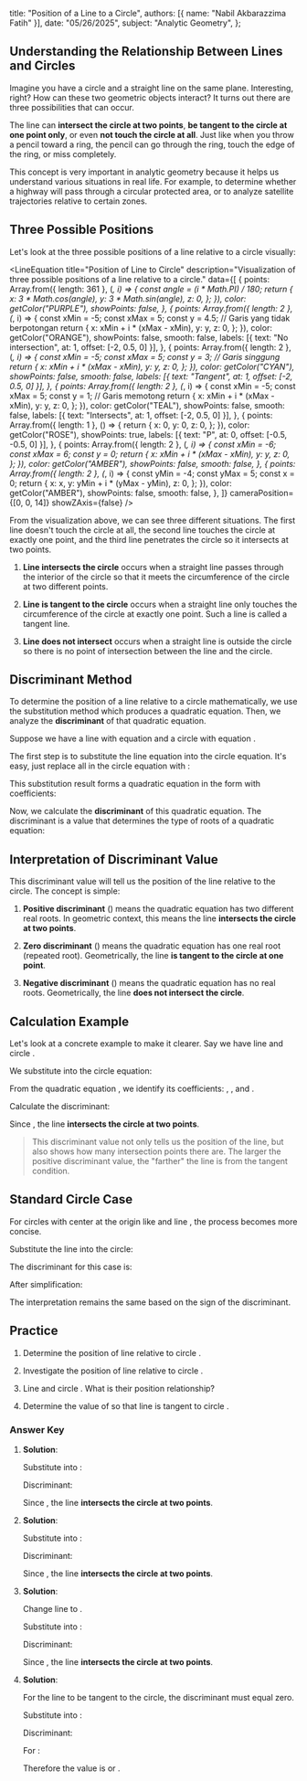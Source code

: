   title: "Position of a Line to a Circle",
  authors: [{ name: "Nabil Akbarazzima Fatih" }],
  date: "05/26/2025",
  subject: "Analytic Geometry",
};


## Understanding the Relationship Between Lines and Circles

Imagine you have a circle and a straight line on the same plane. Interesting, right? How can these two geometric objects interact? It turns out there are three possibilities that can occur.

The line can **intersect the circle at two points**, **be tangent to the circle at one point only**, or even **not touch the circle at all**. Just like when you throw a pencil toward a ring, the pencil can go through the ring, touch the edge of the ring, or miss completely.

This concept is very important in analytic geometry because it helps us understand various situations in real life. For example, to determine whether a highway will pass through a circular protected area, or to analyze satellite trajectories relative to certain zones.

## Three Possible Positions

Let's look at the three possible positions of a line relative to a circle visually:

<LineEquation
  title="Position of Line to Circle"
  description="Visualization of three possible positions of a line relative to a circle."
  data={[
    {
      points: Array.from({ length: 361 }, (_, i) => {
        const angle = (i * Math.PI) / 180;
        return {
          x: 3 * Math.cos(angle),
          y: 3 * Math.sin(angle),
          z: 0,
        };
      }),
      color: getColor("PURPLE"),
      showPoints: false,
    },
    {
      points: Array.from({ length: 2 }, (_, i) => {
        const xMin = -5;
        const xMax = 5;
        const y = 4.5; // Garis yang tidak berpotongan
        return {
          x: xMin + i * (xMax - xMin),
          y: y,
          z: 0,
        };
      }),
      color: getColor("ORANGE"),
      showPoints: false,
      smooth: false,
      labels: [{ text: "No intersection", at: 1, offset: [-2, 0.5, 0] }],
    },
    {
      points: Array.from({ length: 2 }, (_, i) => {
        const xMin = -5;
        const xMax = 5;
        const y = 3; // Garis singgung
        return {
          x: xMin + i * (xMax - xMin),
          y: y,
          z: 0,
        };
      }),
      color: getColor("CYAN"),
      showPoints: false,
      smooth: false,
      labels: [{ text: "Tangent", at: 1, offset: [-2, 0.5, 0] }],
    },
    {
      points: Array.from({ length: 2 }, (_, i) => {
        const xMin = -5;
        const xMax = 5;
        const y = 1; // Garis memotong
        return {
          x: xMin + i * (xMax - xMin),
          y: y,
          z: 0,
        };
      }),
      color: getColor("TEAL"),
      showPoints: false,
      smooth: false,
      labels: [{ text: "Intersects", at: 1, offset: [-2, 0.5, 0] }],
    },
    {
      points: Array.from({ length: 1 }, () => {
        return {
          x: 0,
          y: 0,
          z: 0,
        };
      }),
      color: getColor("ROSE"),
      showPoints: true,
      labels: [{ text: "P", at: 0, offset: [-0.5, -0.5, 0] }],
    },
    {
      points: Array.from({ length: 2 }, (_, i) => {
        const xMin = -6;
        const xMax = 6;
        const y = 0;
        return {
          x: xMin + i * (xMax - xMin),
          y: y,
          z: 0,
        };
      }),
      color: getColor("AMBER"),
      showPoints: false,
      smooth: false,
    },
    {
      points: Array.from({ length: 2 }, (_, i) => {
        const yMin = -4;
        const yMax = 5;
        const x = 0;
        return {
          x: x,
          y: yMin + i * (yMax - yMin),
          z: 0,
        };
      }),
      color: getColor("AMBER"),
      showPoints: false,
      smooth: false,
    },
  ]}
  cameraPosition={[0, 0, 14]}
  showZAxis={false}
/>

From the visualization above, we can see three different situations. The first line doesn't touch the circle at all, the second line touches the circle at exactly one point, and the third line penetrates the circle so it intersects at two points.

1. **Line intersects the circle** occurs when a straight line passes through the interior of the circle so that it meets the circumference of the circle at two different points.

2. **Line is tangent to the circle** occurs when a straight line only touches the circumference of the circle at exactly one point. Such a line is called a tangent line.

3. **Line does not intersect** occurs when a straight line is outside the circle so there is no point of intersection between the line and the circle.

## Discriminant Method

To determine the position of a line relative to a circle mathematically, we use the substitution method which produces a quadratic equation. Then, we analyze the **discriminant** of that quadratic equation.

Suppose we have a line with equation <InlineMath math="y = mx + c" /> and a circle with equation <InlineMath math="x^2 + y^2 + Dx + Ey + F = 0" />.

The first step is to substitute the line equation into the circle equation. It's easy, just replace all <InlineMath math="y" /> in the circle equation with <InlineMath math="mx + c" />:

<div className="flex flex-col gap-4">
  <BlockMath math="x^2 + (mx + c)^2 + Dx + E(mx + c) + F = 0" />
  <BlockMath math="x^2 + m^2x^2 + 2mcx + c^2 + Dx + Emx + Ec + F = 0" />
  <BlockMath math="(1 + m^2)x^2 + (2mc + D + Em)x + (c^2 + Ec + F) = 0" />
</div>

This substitution result forms a quadratic equation in the form <InlineMath math="ax^2 + bx + c = 0" /> with coefficients:

<div className="flex flex-col gap-4">
  <BlockMath math="a = 1 + m^2" />
  <BlockMath math="b = 2mc + D + Em" />
  <BlockMath math="c = c^2 + Ec + F" />
</div>

Now, we calculate the **discriminant** of this quadratic equation. The discriminant is a value that determines the type of roots of a quadratic equation:

<BlockMath math="\Delta = b^2 - 4ac" />

## Interpretation of Discriminant Value

This discriminant value will tell us the position of the line relative to the circle. The concept is simple:

1. **Positive discriminant** (<InlineMath math="\Delta > 0" />) means the quadratic equation has two different real roots. In geometric context, this means the line **intersects the circle at two points**.

2. **Zero discriminant** (<InlineMath math="\Delta = 0" />) means the quadratic equation has one real root (repeated root). Geometrically, the line **is tangent to the circle at one point**.

3. **Negative discriminant** (<InlineMath math="\Delta < 0" />) means the quadratic equation has no real roots. Geometrically, the line **does not intersect the circle**.

## Calculation Example

Let's look at a concrete example to make it clearer. Say we have line <InlineMath math="y = 2x - 1" /> and circle <InlineMath math="x^2 + y^2 - 4x + 2y - 4 = 0" />.

We substitute <InlineMath math="y = 2x - 1" /> into the circle equation:

<div className="flex flex-col gap-4">
  <BlockMath math="x^2 + (2x - 1)^2 - 4x + 2(2x - 1) - 4 = 0" />
  <BlockMath math="x^2 + 4x^2 - 4x + 1 - 4x + 4x - 2 - 4 = 0" />
  <BlockMath math="5x^2 - 4x - 5 = 0" />
</div>

From the quadratic equation <InlineMath math="5x^2 - 4x - 5 = 0" />, we identify its coefficients: <InlineMath math="a = 5" />, <InlineMath math="b = -4" />, and <InlineMath math="c = -5" />.

Calculate the discriminant:

<div className="flex flex-col gap-4">
  <BlockMath math="\Delta = b^2 - 4ac = (-4)^2 - 4(5)(-5)" />
  <BlockMath math="\Delta = 16 + 100 = 116" />
</div>

Since <InlineMath math="\Delta = 116 > 0" />, the line <InlineMath math="y = 2x - 1" /> **intersects the circle at two points**.

> This discriminant value not only tells us the position of the line, but also shows how many intersection points there are. The larger the positive discriminant value, the "farther" the line is from the tangent condition.

## Standard Circle Case

For circles with center at the origin like <InlineMath math="x^2 + y^2 = r^2" /> and line <InlineMath math="y = mx + c" />, the process becomes more concise.

Substitute the line into the circle:

<div className="flex flex-col gap-4">
  <BlockMath math="x^2 + (mx + c)^2 = r^2" />
  <BlockMath math="x^2 + m^2x^2 + 2mcx + c^2 = r^2" />
  <BlockMath math="(1 + m^2)x^2 + 2mcx + (c^2 - r^2) = 0" />
</div>

The discriminant for this case is:

<BlockMath math="\Delta = (2mc)^2 - 4(1 + m^2)(c^2 - r^2)" />

After simplification:

<BlockMath math="\Delta = 4[r^2(1 + m^2) - c^2]" />

The interpretation remains the same based on the sign of the discriminant.

## Practice

1. Determine the position of line <InlineMath math="y = x + 3" /> relative to circle <InlineMath math="x^2 + y^2 = 8" />.

2. Investigate the position of line <InlineMath math="y = -2x + 5" /> relative to circle <InlineMath math="x^2 + y^2 - 6x + 4y + 9 = 0" />.

3. Line <InlineMath math="2x + y - 4 = 0" /> and circle <InlineMath math="x^2 + y^2 = 5" />. What is their position relationship?

4. Determine the value of <InlineMath math="k" /> so that line <InlineMath math="y = x + k" /> is tangent to circle <InlineMath math="x^2 + y^2 = 18" />.

### Answer Key

1. **Solution**:

   Substitute <InlineMath math="y = x + 3" /> into <InlineMath math="x^2 + y^2 = 8" />:
   
   <div className="flex flex-col gap-4">
     <BlockMath math="x^2 + (x + 3)^2 = 8" />
     <BlockMath math="x^2 + x^2 + 6x + 9 = 8" />
     <BlockMath math="2x^2 + 6x + 1 = 0" />
   </div>
   
   Discriminant: <InlineMath math="\Delta = 6^2 - 4(2)(1) = 36 - 8 = 28" />
   
   Since <InlineMath math="\Delta = 28 > 0" />, the line **intersects the circle at two points**.

2. **Solution**:

   Substitute <InlineMath math="y = -2x + 5" /> into <InlineMath math="x^2 + y^2 - 6x + 4y + 9 = 0" />:
   
   <div className="flex flex-col gap-4">
     <BlockMath math="x^2 + (-2x + 5)^2 - 6x + 4(-2x + 5) + 9 = 0" />
     <BlockMath math="x^2 + 4x^2 - 20x + 25 - 6x - 8x + 20 + 9 = 0" />
     <BlockMath math="5x^2 - 34x + 54 = 0" />
   </div>
   
   Discriminant: <InlineMath math="\Delta = (-34)^2 - 4(5)(54) = 1156 - 1080 = 76" />
   
   Since <InlineMath math="\Delta = 76 > 0" />, the line **intersects the circle at two points**.

3. **Solution**:

   Change line <InlineMath math="2x + y - 4 = 0" /> to <InlineMath math="y = -2x + 4" />.
   
   Substitute into <InlineMath math="x^2 + y^2 = 5" />:
   
   <div className="flex flex-col gap-4">
     <BlockMath math="x^2 + (-2x + 4)^2 = 5" />
     <BlockMath math="x^2 + 4x^2 - 16x + 16 = 5" />
     <BlockMath math="5x^2 - 16x + 11 = 0" />
   </div>
   
   Discriminant: <InlineMath math="\Delta = (-16)^2 - 4(5)(11) = 256 - 220 = 36" />
   
   Since <InlineMath math="\Delta = 36 > 0" />, the line **intersects the circle at two points**.

4. **Solution**:

   For the line to be tangent to the circle, the discriminant must equal zero.
   
   Substitute <InlineMath math="y = x + k" /> into <InlineMath math="x^2 + y^2 = 18" />:
   
   <div className="flex flex-col gap-4">
     <BlockMath math="x^2 + (x + k)^2 = 18" />
     <BlockMath math="x^2 + x^2 + 2kx + k^2 = 18" />
     <BlockMath math="2x^2 + 2kx + (k^2 - 18) = 0" />
   </div>
   
   Discriminant: <InlineMath math="\Delta = (2k)^2 - 4(2)(k^2 - 18) = 4k^2 - 8k^2 + 144 = -4k^2 + 144" />
   
   For <InlineMath math="\Delta = 0" />:
   
   <div className="flex flex-col gap-4">
     <BlockMath math="-4k^2 + 144 = 0" />
     <BlockMath math="4k^2 = 144" />
     <BlockMath math="k^2 = 36" />
     <BlockMath math="k = \pm 6" />
   </div>
   
   Therefore the value is <InlineMath math="k = 6" /> or <InlineMath math="k = -6" />.